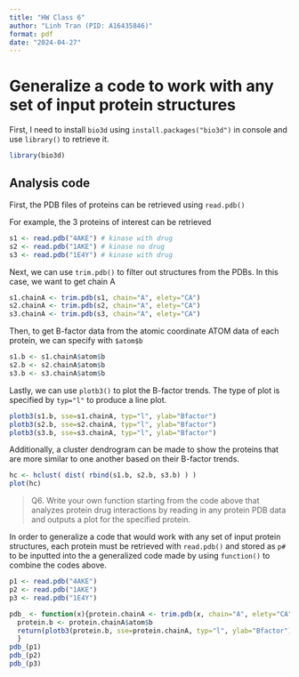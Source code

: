 ```yaml
---
title: "HW Class 6"
author: "Linh Tran (PID: A16435846)"
format: pdf
date: "2024-04-27"
---
```

# Generalize a code to work with any set of input protein structures
First, I need to install `bio3d` using `install.packages("bio3d")` in console and use `library()` to retrieve it.

```r
library(bio3d)
```

## Analysis code
First, the PDB files of proteins can be retrieved using `read.pdb()`

For example, the 3 proteins of interest can be retrieved  
```r
s1 <- read.pdb("4AKE") # kinase with drug
s2 <- read.pdb("1AKE") # kinase no drug
s3 <- read.pdb("1E4Y") # kinase with drug
```

Next, we can use `trim.pdb()` to filter out structures from the PDBs. In this case, we want to get chain A
```r
s1.chainA <- trim.pdb(s1, chain="A", elety="CA")
s2.chainA <- trim.pdb(s2, chain="A", elety="CA")
s3.chainA <- trim.pdb(s3, chain="A", elety="CA")
``` 

Then, to get B-factor data from the atomic coordinate ATOM data of each protein, we can specify with `$atom$b`
```r
s1.b <- s1.chainA$atom$b
s2.b <- s2.chainA$atom$b
s3.b <- s3.chainA$atom$b
```

Lastly, we can use `plotb3()` to plot the B-factor trends. The type of plot is specified by `typ="l"` to produce a line plot.
```r
plotb3(s1.b, sse=s1.chainA, typ="l", ylab="Bfactor")
plotb3(s2.b, sse=s2.chainA, typ="l", ylab="Bfactor")
plotb3(s3.b, sse=s3.chainA, typ="l", ylab="Bfactor")
```

Additionally, a cluster dendrogram can be made to show the proteins that are more similar to one another based on their B-factor trends.
```r
hc <- hclust( dist( rbind(s1.b, s2.b, s3.b) ) )
plot(hc)
```

>Q6. Write your own function starting from the code above that analyzes protein drug interactions by reading in any protein PDB data and outputs a plot for the specified protein.

In order to generalize a code that would work with any set of input protein structures, each protein must be retrieved with `read.pdb()` and stored as `p#` to be inputted into the a generalized code made by using  `function()` to combine the codes above.


```r
p1 <- read.pdb("4AKE")
p2 <- read.pdb("1AKE")
p3 <- read.pdb("1E4Y")

pdb_ <- function(x){protein.chainA <- trim.pdb(x, chain="A", elety="CA")
  protein.b <- protein.chainA$atom$b
  return(plotb3(protein.b, sse=protein.chainA, typ="l", ylab="Bfactor"))
  }
pdb_(p1)
pdb_(p2)
pdb_(p3)
```








